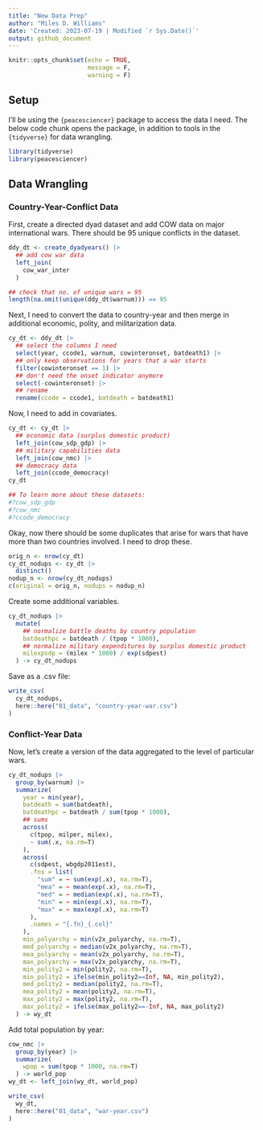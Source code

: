 ```yaml
---
title: "New Data Prep"
author: "Miles D. Williams"
date: 'Created: 2023-07-19 | Modified `r Sys.Date()`'
output: github_document
---
```


```r
knitr::opts_chunk$set(echo = TRUE,
                      message = F,
                      warning = F)
```

## Setup

I'll be using the `{peacesciencer}` package to access the data I need. The below code chunk opens the package, in addition to tools in the `{tidyverse}` for data wrangling.

```r
library(tidyverse)
library(peacesciencer)
```

## Data Wrangling

### Country-Year-Conflict Data

First, create a directed dyad dataset and add COW data on major international wars. There should be 95 unique conflicts in the dataset.

```r
ddy_dt <- create_dyadyears() |>
  ## add cow war data
  left_join(
    cow_war_inter
  )

## check that no. of unique wars = 95
length(na.omit(unique(ddy_dt$warnum))) == 95
```

Next, I need to convert the data to country-year and then merge in additional economic, polity, and militarization data.

```r
cy_dt <- ddy_dt |>
  ## select the columns I need
  select(year, ccode1, warnum, cowinteronset, batdeath1) |>
  ## only keep observations for years that a war starts
  filter(cowinteronset == 1) |>
  ## don't need the onset indicator anymore
  select(-cowinteronset) |>
  ## rename
  rename(ccode = ccode1, batdeath = batdeath1)
```

Now, I need to add in covariates.

```r
cy_dt <- cy_dt |>
  ## economic data (surplus domestic product)
  left_join(cow_sdp_gdp) |>
  ## military capabilities data
  left_join(cow_nmc) |>
  ## democracy data
  left_join(ccode_democracy)
cy_dt

## To learn more about these datasets:
#?cow_sdp_gdp
#?cow_nmc
#?ccode_democracy
```

Okay, now there should be some duplicates that arise for wars that have more than two countries involved. I need to drop these.

```r
orig_n <- nrow(cy_dt)
cy_dt_nodups <- cy_dt |>
  distinct()
nodup_n <- nrow(cy_dt_nodups)
c(original = orig_n, nodups = nodup_n)
```


Create some additional variables.

```r
cy_dt_nodups |>
  mutate(
    ## normalize battle deaths by country population
    batdeathpc = batdeath / (tpop * 1000),
    ## normalize military expenditures by surplus domestic product
    milexpsdp = (milex * 1000) / exp(sdpest)
  ) -> cy_dt_nodups
```

Save as a .csv file:

```r
write_csv(
  cy_dt_nodups,
  here::here("01_data", "country-year-war.csv")
)
```


### Conflict-Year Data

Now, let's create a version of the data aggregated to the level of particular wars.

```r
cy_dt_nodups |>
  group_by(warnum) |>
  summarize(
    year = min(year),
    batdeath = sum(batdeath),
    batdeathpc = batdeath / sum(tpop * 1000),
    ## sums
    across(
      c(tpop, milper, milex),
      ~ sum(.x, na.rm=T)
    ),
    across(
      c(sdpest, wbgdp2011est),
      .fns = list(
        "sum" = ~ sum(exp(.x), na.rm=T),
        "mea" = ~ mean(exp(.x), na.rm=T),
        "med" = ~ median(exp(.x), na.rm=T),
        "min" = ~ min(exp(.x), na.rm=T),
        "max" = ~ max(exp(.x), na.rm=T)
      ),
      .names = "{.fn}_{.col}"
    ),
    min_polyarchy = min(v2x_polyarchy, na.rm=T),
    med_polyarchy = median(v2x_polyarchy, na.rm=T),
    mea_polyarchy = mean(v2x_polyarchy, na.rm=T),
    max_polyarchy = max(v2x_polyarchy, na.rm=T),
    min_polity2 = min(polity2, na.rm=T),
    min_polity2 = ifelse(min_polity2==Inf, NA, min_polity2),
    med_polity2 = median(polity2, na.rm=T),
    mea_polity2 = mean(polity2, na.rm=T),
    max_polity2 = max(polity2, na.rm=T),
    max_polity2 = ifelse(max_polity2==-Inf, NA, max_polity2)
  ) -> wy_dt
```

Add total population by year:

```r
cow_nmc |>
  group_by(year) |>
  summarize(
    wpop = sum(tpop * 1000, na.rm=T)
  ) -> world_pop
wy_dt <- left_join(wy_dt, world_pop)
```

```r
write_csv(
  wy_dt,
  here::here("01_data", "war-year.csv")
)
```

